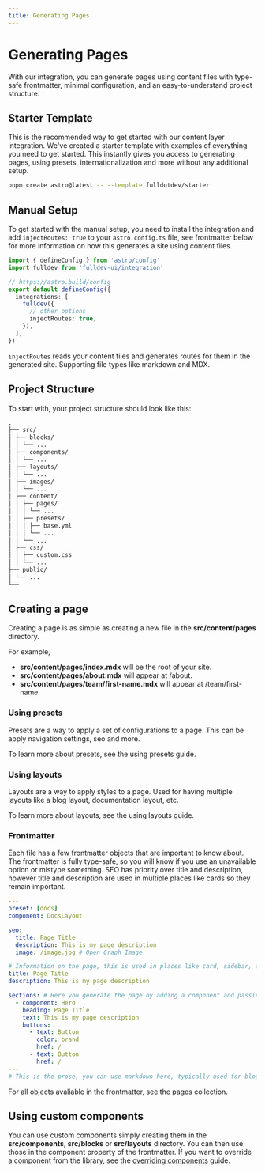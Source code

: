 ```yaml
---
title: Generating Pages
---
```



# Generating Pages

With our integration, you can generate pages using content files with type-safe frontmatter, minimal configuration, and an easy-to-understand project structure.

## Starter Template

This is the recommended way to get started with our content layer integration. We've created a <Link href="https://github.com/fulldotdev/starter/tree/main">starter template</Link> with examples of everything you need to get started. This instantly gives you access to generating pages, using presets, internationalization and more without any additional setup.

```bash
pnpm create astro@latest -- --template fulldotdev/starter
```

## Manual Setup

To get started with the manual setup, you need to install the <Link href="/overview/installation/">integration</Link> and add `injectRoutes: true` to your `astro.config.ts` file, see <Link href="#type-safe-frontmatter">frontmatter</Link> below for more information on how this generates a site using content files.

```ts
import { defineConfig } from 'astro/config'
import fulldev from 'fulldev-ui/integration'

// https://astro.build/config
export default defineConfig({
  integrations: [
    fulldev({
      // other options
      injectRoutes: true,
    }),
  ],
})
```

`injectRoutes` reads your content files and generates routes for them in the generated site. Supporting file types like markdown and MDX.

## Project Structure

To start with, your project structure should look like this:

```md
.
├── src/
│ ├── blocks/
│ │ └── ...
│ ├── components/
│ │ └── ...
│ ├── layouts/
│ │ └── ...
│ ├── images/
│ │ └── ...
│ ├── content/
│ │ ├── pages/
│ │ │ └── ...
│ │ ├── presets/
│ │ │ ├── base.yml
│ │ │ └── ...
│ │ └── ...
│ ├── css/
│ │ ├── custom.css
│ │ └── ...
├── public/
│ └── ...
└──
```

## Creating a page

Creating a page is as simple as creating a new file in the **src/content/pages** directory.

For example,

- **src/content/pages/index.mdx** will be the root of your site.
- **src/content/pages/about.mdx** will appear at /about.
- **src/content/pages/team/first-name.mdx** will appear at /team/first-name.

### Using presets

Presets are a way to apply a set of configurations to a page. This can be apply navigation settings, seo and more.

To learn more about presets, see the <Link href="/guides/using-presets/">using presets</Link> guide.

### Using layouts

Layouts are a way to apply styles to a page. Used for having multiple layouts like a blog layout, documentation layout, etc.

To learn more about layouts, see the <Link href="/guides/using-layouts/">using layouts</Link> guide.

### Frontmatter

Each file has a few frontmatter objects that are important to know about. The frontmatter is fully type-safe, so you will know if you use an unavailable option or mistype something. SEO has priority over title and description, however title and description are used in multiple places like cards so they remain important.

```yml
---
preset: [docs]
component: DocsLayout

seo:
  title: Page Title
  description: This is my page description
  image: /image.jpg # Open Graph Image

# Information on the page, this is used in places like card, sidebar, etc.
title: Page Title
description: This is my page description

sections: # Here you generate the page by adding a component and passing props
  - component: Hero
    heading: Page Title
    text: This is my page description
    buttons:
      - text: Button
        color: brand
        href: /
      - text: Button
        href: /
---
# This is the prose, you can use markdown here, typically used for blogs, docs, etc.
```

For all objects avaliable in the frontmatter, see the <Link href="https://ui.full.dev/content-collections/pages/">pages collection</Link>.

## Using custom components

You can use custom components simply creating them in the **src/components**, **src/blocks** or **src/layouts** directory. You can then use those in the component property of the frontmatter. If you want to override a component from the library, see the [overriding components](/guides/overriding-components/) guide.
